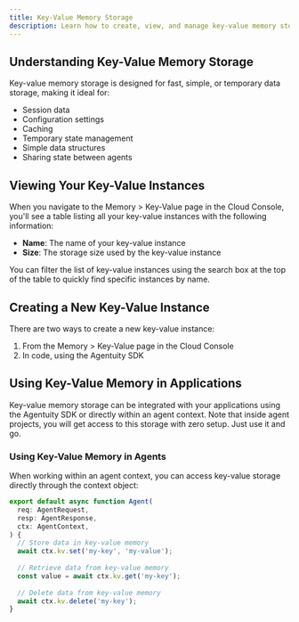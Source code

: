 ```yaml
---
title: Key-Value Memory Storage
description: Learn how to create, view, and manage key-value memory storage in the Agentuity Cloud Console
---
```


## Understanding Key-Value Memory Storage

Key-value memory storage is designed for fast, simple, or temporary data storage, making it ideal for:

- Session data
- Configuration settings
- Caching
- Temporary state management
- Simple data structures
- Sharing state between agents

## Viewing Your Key-Value Instances

When you navigate to the Memory > Key-Value page in the Cloud Console, you'll see a table listing all your key-value instances with the following information:

- **Name**: The name of your key-value instance
- **Size**: The storage size used by the key-value instance

You can filter the list of key-value instances using the search box at the top of the table to quickly find specific instances by name.

## Creating a New Key-Value Instance

There are two ways to create a new key-value instance:

1. From the Memory > Key-Value page in the Cloud Console
2. In code, using the Agentuity SDK

## Using Key-Value Memory in Applications

Key-value memory storage can be integrated with your applications using the Agentuity SDK or 
directly within an agent context. Note that inside agent projects, you will get access to 
this storage with zero setup.  Just use it and go.

### Using Key-Value Memory in Agents

When working within an agent context, you can access key-value storage directly through the context object:

```javascript
export default async function Agent(
  req: AgentRequest,
  resp: AgentResponse,
  ctx: AgentContext,
) {
  // Store data in key-value memory
  await ctx.kv.set('my-key', 'my-value');
  
  // Retrieve data from key-value memory
  const value = await ctx.kv.get('my-key');
  
  // Delete data from key-value memory
  await ctx.kv.delete('my-key');
}
```
